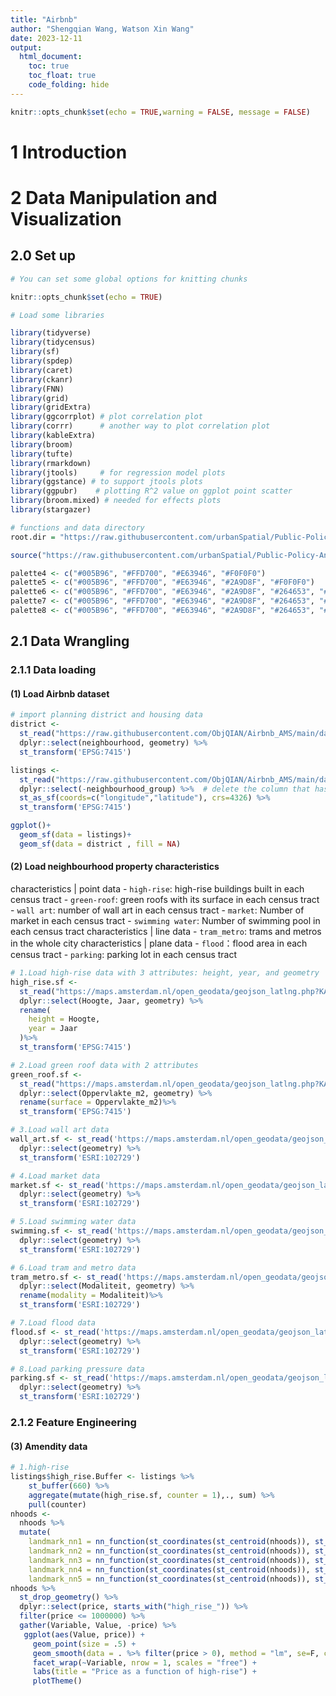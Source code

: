 ```yaml
---
title: "Airbnb"
author: "Shengqian Wang, Watson Xin Wang"
date: 2023-12-11
output:
  html_document:
    toc: true
    toc_float: true
    code_folding: hide
---
```


```r
knitr::opts_chunk$set(echo = TRUE,warning = FALSE, message = FALSE)
```


# 1 Introduction



# 2 Data Manipulation and Visualization

## 2.0 Set up

```r

# You can set some global options for knitting chunks

knitr::opts_chunk$set(echo = TRUE)

# Load some libraries

library(tidyverse)
library(tidycensus)
library(sf)
library(spdep)
library(caret)
library(ckanr)
library(FNN)
library(grid)
library(gridExtra)
library(ggcorrplot) # plot correlation plot
library(corrr)      # another way to plot correlation plot
library(kableExtra)
library(broom)
library(tufte)
library(rmarkdown)
library(jtools)     # for regression model plots
library(ggstance) # to support jtools plots
library(ggpubr)    # plotting R^2 value on ggplot point scatter
library(broom.mixed) # needed for effects plots
library(stargazer)

# functions and data directory
root.dir = "https://raw.githubusercontent.com/urbanSpatial/Public-Policy-Analytics-Landing/master/DATA/"

source("https://raw.githubusercontent.com/urbanSpatial/Public-Policy-Analytics-Landing/master/functions.r")

palette4 <- c("#005B96", "#FFD700", "#E63946", "#F0F0F0")
palette5 <- c("#005B96", "#FFD700", "#E63946", "#2A9D8F", "#F0F0F0")
palette6 <- c("#005B96", "#FFD700", "#E63946", "#2A9D8F", "#264653", "#F0F0F0")
palette7 <- c("#005B96", "#FFD700", "#E63946", "#2A9D8F", "#264653", "#E76F51", "#F0F0F0")
palette8 <- c("#005B96", "#FFD700", "#E63946", "#2A9D8F", "#264653", "#E76F51", "#F4A261", "#F0F0F0")

```

## 2.1 Data Wrangling

### 2.1.1 Data loading

#### (1) Load Airbnb dataset

```r
# import planning district and housing data
district <- 
  st_read("https://raw.githubusercontent.com/ObjQIAN/Airbnb_AMS/main/data/neighbourhoods.geojson") %>%
  dplyr::select(neighbourhood, geometry) %>% 
  st_transform('EPSG:7415')

listings <- 
  st_read("https://raw.githubusercontent.com/ObjQIAN/Airbnb_AMS/main/data/listings.csv") %>%
  dplyr::select(-neighbourhood_group) %>%  # delete the column that has no value
  st_as_sf(coords=c("longitude","latitude"), crs=4326) %>%
  st_transform('EPSG:7415')

ggplot()+
  geom_sf(data = listings)+
  geom_sf(data = district , fill = NA)
```

#### (2) Load neighbourhood property characteristics

characteristics | point data
    -   `high-rise`: high-rise buildings built in each census tract
    -   `green-roof`: green roofs with its surface in each census tract
    -   `wall art`: number of wall art in each census tract
    -   `market`: Number of market in each census tract
    -   `swimming water`: Number of swimming pool in each census tract
characteristics | line data
    -   `tram_metro`: trams and metros in the whole city
characteristics | plane data
    -   `flood`：flood area in each census tract
    -   `parking`: parking lot in each census tract
    
```r
# 1.Load high-rise data with 3 attributes: height, year, and geometry
high_rise.sf <- 
  st_read("https://maps.amsterdam.nl/open_geodata/geojson_latlng.php?KAARTLAAG=HOOGBOUW_PUNT&THEMA=hoogbouw") %>%
  dplyr::select(Hoogte, Jaar, geometry) %>% 
  rename(
    height = Hoogte,
    year = Jaar
  )%>%
  st_transform('EPSG:7415')

# 2.Load green roof data with 2 attributes
green_roof.sf <- 
  st_read("https://maps.amsterdam.nl/open_geodata/geojson_latlng.php?KAARTLAAG=GROENE_DAKEN&THEMA=groene_daken") %>%
  dplyr::select(Oppervlakte_m2, geometry) %>% 
  rename(surface = Oppervlakte_m2)%>%
  st_transform('EPSG:7415')

# 3.Load wall art data
wall_art.sf <- st_read('https://maps.amsterdam.nl/open_geodata/geojson_latlng.php?KAARTLAAG=WANDKUNST&THEMA=wandkunst')%>%
  dplyr::select(geometry) %>%
  st_transform('ESRI:102729')

# 4.Load market data
market.sf <- st_read('https://maps.amsterdam.nl/open_geodata/geojson_latlng.php?KAARTLAAG=MARKTEN&THEMA=markten')%>%
  dplyr::select(geometry) %>% 
  st_transform('ESRI:102729')

# 5.Load swimming water data
swimming.sf <- st_read('https://maps.amsterdam.nl/open_geodata/geojson_latlng.php?KAARTLAAG=ZWEMWATER&THEMA=zwemwater')%>%
  dplyr::select(geometry) %>% 
  st_transform('ESRI:102729')

# 6.Load tram and metro data
tram_metro.sf <- st_read('https://maps.amsterdam.nl/open_geodata/geojson_latlng.php?KAARTLAAG=TRAMMETRO_LIJNEN_2022&THEMA=trammetro')%>%
  dplyr::select(Modaliteit, geometry) %>% 
  rename(modality = Modaliteit)%>%
  st_transform('ESRI:102729')

# 7.Load flood data
flood.sf <- st_read('https://maps.amsterdam.nl/open_geodata/geojson_latlng.php?KAARTLAAG=KLIMAAT_OVERSTROMING&THEMA=klimaatadaptatie')%>%
  dplyr::select(geometry) %>%
  st_transform('ESRI:102729')

# 8.Load parking pressure data
parking.sf <- st_read('https://maps.amsterdam.nl/open_geodata/geojson_latlng.php?KAARTLAAG=PARKEERDRUK_BUURTEN&THEMA=parkeerdruk')%>%
  dplyr::select(geometry) %>% 
  st_transform('ESRI:102729')

```

### 2.1.2 Feature Engineering

#### (3) Amendity data

```r
# 1.high-rise
listings$high_rise.Buffer <- listings %>% 
    st_buffer(660) %>% 
    aggregate(mutate(high_rise.sf, counter = 1),., sum) %>%
    pull(counter)
nhoods <-
  nhoods %>% 
  mutate(
    landmark_nn1 = nn_function(st_coordinates(st_centroid(nhoods)), st_coordinates(st_centroid(high_rise.sf)), 1),
    landmark_nn2 = nn_function(st_coordinates(st_centroid(nhoods)), st_coordinates(st_centroid(high_rise.sf)), 2), 
    landmark_nn3 = nn_function(st_coordinates(st_centroid(nhoods)), st_coordinates(st_centroid(high_rise.sf)), 3), 
    landmark_nn4 = nn_function(st_coordinates(st_centroid(nhoods)), st_coordinates(st_centroid(high_rise.sf)), 4), 
    landmark_nn5 = nn_function(st_coordinates(st_centroid(nhoods)), st_coordinates(st_centroid(high_rise.sf)), 5))
nhoods %>%
  st_drop_geometry() %>%
  dplyr::select(price, starts_with("high_rise_")) %>%
  filter(price <= 1000000) %>%
  gather(Variable, Value, -price) %>% 
   ggplot(aes(Value, price)) +
     geom_point(size = .5) + 
     geom_smooth(data = . %>% filter(price > 0), method = "lm", se=F, colour = "#FA7800") +
     facet_wrap(~Variable, nrow = 1, scales = "free") +
     labs(title = "Price as a function of high-rise") +
     plotTheme()

```